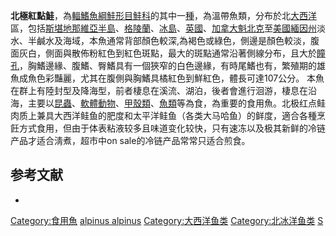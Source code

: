 {{NoteTA|G1=LS}}
{{Subspeciesbox
| name = 北極紅點鮭
| image = Salvelinus alpinus alpinus.JPG
| image_width = 250px
| status = LC
| status_system = IUCN3.1
| genus = Salvelinus
| species = alpinus
| subspecies = alpinus
| authority = ([[Linnaeus|Linnaeus]], 1758)
| synonyms = *''Salmo alpinus'', Linnaeus, 1758
*''Salvelinus alpinus'', Linnaeus, 1758
*''Salmo carbonarius'', Strøm, 1784
*''Salmo levis'', Mohr, 1786
*''Salmo palja'', Walbaum, 1792
*''Salmo trutta laevis'', Walbaum, 1792
*''Salmo ventricosus'', Nilsson, 1832
*''Salmo rutilus'', Nilsson, 1832
}}

'''北極紅點鮭'''，為[[輻鰭魚綱|輻鰭魚綱]][[鮭形目|鮭形目]][[鮭科|鮭科]]的其中一[[種|種]]，為溫帶魚類，分布於北[[大西洋|大西洋]]區，包括[[斯堪地那維亞半島|斯堪地那維亞半島]]、[[格陵蘭|格陵蘭]]、[[冰島|冰島]]、[[英國|英國]]、[[加拿大|加拿大]][[魁北克|魁北克]]至[[美國|美國]][[緬因州|緬因州]]淡水、半鹹水及海域，本魚通常背部顏色較深,為褐色或綠色，側邊是顏色較淡，腹面灰白，側面與散佈粉紅色到紅色斑點，最大的斑點通常沿著側線分布，且大於[[瞳孔|瞳孔]]，胸鰭邊緣、腹鰭、臀鰭具有一個狹窄的白色邊緣，有時尾鰭也有，繁殖期的雄魚成魚色彩豔麗，尤其在腹側與胸鰭具橘紅色到鮮紅色，體長可達107公分。
本魚在群上有陸封型及降海型，前者棲息在溪流、湖泊，後者會進行洄游，棲息在沿海，主要以[[昆蟲|昆蟲]]、[[軟體動物|軟體動物]]、[[甲殼類|甲殼類]]、[[魚類|魚類]]等為食，為重要的食用魚。北极红点鲑肉质上兼具大西洋鲑鱼的肥度和太平洋鲑鱼（各类大马哈鱼）的鲜度，適合各種烹飪方式食用，但由于体表粘液较多且味道变化较快，只有速冻以及极其新鲜的冷链产品才适合淸煮，超市中on sale的冷链产品常常只适合煎食。

==参考文献==
*{{FishBase_species|genus=Salvelinus|species=alpinus alpinus|year=2015|month=10}}
{{Taxonbar|from=Q421047}}

[[Category:食用魚|Category:食用魚]]
[[Category:紅點鮭屬|alpinus alpinus]]
[[Category:大西洋鱼类|Category:大西洋鱼类]]
[[Category:北冰洋鱼类|Category:北冰洋鱼类]]
[[Category:1758年描述的魚類|S]]